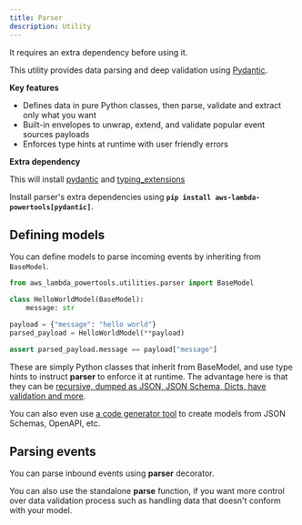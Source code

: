 ```yaml
---
title: Parser
description: Utility
---
```




<Note type="warning">
    It requires an extra dependency before using it.
</Note><br/>

This utility provides data parsing and deep validation using [Pydantic](https://pydantic-docs.helpmanual.io/).

**Key features**

* Defines data in pure Python classes, then parse, validate and extract only what you want
* Built-in envelopes to unwrap, extend, and validate popular event sources payloads
* Enforces type hints at runtime with user friendly errors

**Extra dependency**

<Note type="info">
    This will install <a href="https://github.com/samuelcolvin/pydantic">pydantic</a> and <a href="https://github.com/python/typing/tree/master/typing_extensions).">typing_extensions</a>
</Note><br/>

Install parser's extra dependencies using **`pip install aws-lambda-powertools[pydantic]`**.

## Defining models

You can define models to parse incoming events by inheriting from `BaseModel`.

```python:title=hello_world_model.py
from aws_lambda_powertools.utilities.parser import BaseModel

class HelloWorldModel(BaseModel):
    message: str

payload = {"message": "hello world"}
parsed_payload = HelloWorldModel(**payload)

assert parsed_payload.message == payload["message"]
```

These are simply Python classes that inherit from BaseModel, and use type hints to instruct **parser** to enforce it at runtime. The advantage here is that they can be [recursive, dumped as JSON, JSON Schema, Dicts, have validation and more](https://pydantic-docs.helpmanual.io/usage/models/).

You can also even use [a code generator tool](https://github.com/koxudaxi/datamodel-code-generator/) to create models from JSON Schemas, OpenAPI, etc.

## Parsing events

You can parse inbound events using **parser** decorator.

You can also use the standalone **parse** function, if you want more control over data validation process such as handling data that doesn't conform with your model.
